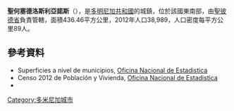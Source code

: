 '''聖何塞德洛斯利亞諾斯'''（{{lang-es|Los Llanos}}），是[[多明尼加共和國|多明尼加共和國]]的城鎮，位於該國東南部，由[[聖彼德省|聖彼德省]]負責管轄，面積436.46平方公里，2012年人口38,989，人口密度每平方公里89人。

==參考資料==
*Superficies a nivel de municipios, [https://web.archive.org/web/20090417021712/http://one.gob.do/index.php?option=com_content&task=view&id=63&Itemid=283 Oficina Nacional de Estadistica]
*Censo 2012 de Población y Vivienda, [http://one.gob.do/ Oficina Nacional de Estadistica]
*{{cite web|url=http://www.one.gob.do/index.php?option=com_docman&task=cat_view&gid=113|title=Listado de Codigos de Provincias, Municipio y Distritos Municipales, Actualizada a Junio 20 del 2006|author=Oficina Nacional de Estadistica, Departamento de Cartografia, Division de  Limites y Linderos|language=es|accessdate=2007-01-24|deadurl=yes|archiveurl=https://web.archive.org/web/20070314215735/http://www.one.gob.do/index.php?option=com_docman&task=cat_view&gid=113|archivedate=2007-03-14}}

{{coord|18|37|N|69|30|W|display=title|region:DO_type:city_source:GNS-enwiki}}

{{DominicanRepublic-geo-stub}}
[[Category:多米尼加城市|Category:多米尼加城市]]
